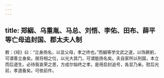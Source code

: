 ```yaml
---
---
---
```

title: 郑絪、乌重胤、马总、刘悟、李佑、田布、薛平等亡母追封国、郡太夫人制
---



敕：《经》曰：“立身扬名，以显父母，孝之终也。”而絪等学文武之道，以饰厥躬，可谓善立身矣。居将相之位，以光大其门，可谓能扬名矣。夫自家所以刑国，本立而后道生。必待我哀荣之恩，方成尔始终之孝。是用启封追号，各显乃亲。慰后光前，孝道备矣。可依前件。